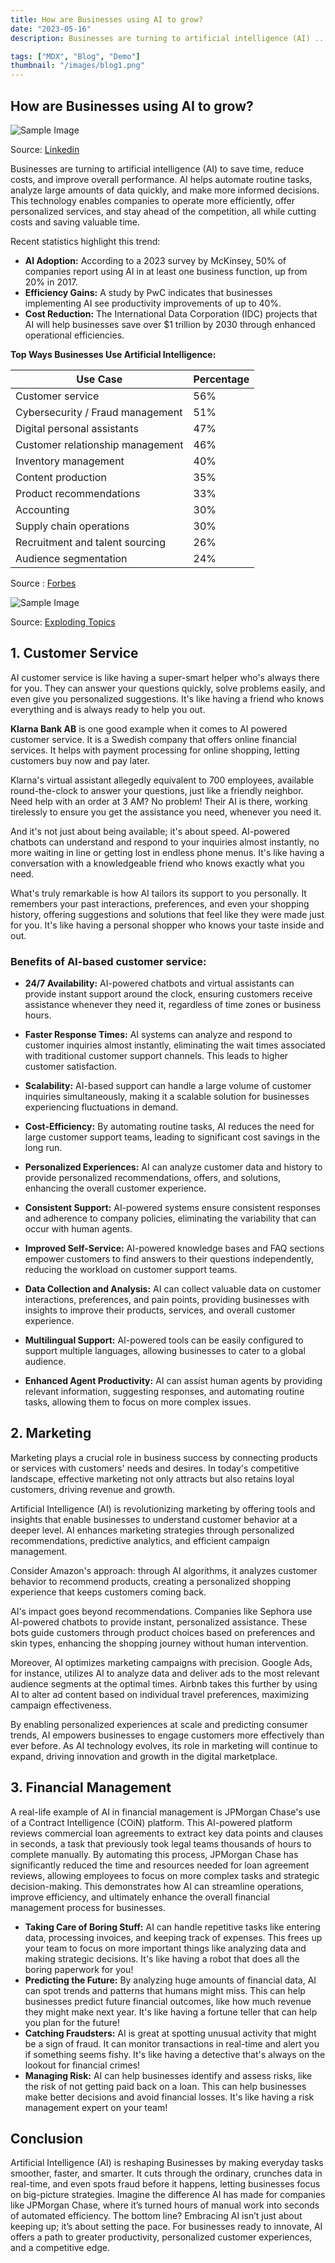 ```yaml
---
title: How are Businesses using AI to grow?
date: "2023-05-16"
description: Businesses are turning to artificial intelligence (AI) ...

tags: ["MDX", "Blog", "Demo"]
thumbnail: "/images/blog1.png"
---
```


## How are Businesses using AI to grow?

![Sample Image](/images/blog1.png)

Source:  [Linkedin](https://www.linkedin.com/pulse/ai-business-benefits-challenges-more-neil-sahota-萨冠军-)

Businesses are turning to artificial intelligence (AI) to save time, reduce costs, and improve overall performance. AI helps automate routine tasks, analyze large amounts of data quickly, and make more informed decisions. This technology enables companies to operate more efficiently, offer personalized services, and stay ahead of the competition, all while cutting costs and saving valuable time.

Recent statistics highlight this trend:

- **AI Adoption:** According to a 2023 survey by McKinsey, 50% of companies report using AI in at least one business function, up from 20% in 2017.
- **Efficiency Gains:** A study by PwC indicates that businesses implementing AI see productivity improvements of up to 40%.
- **Cost Reduction:** The International Data Corporation (IDC) projects that AI will help businesses save over $1 trillion by 2030 through enhanced operational efficiencies.
  
      


**Top Ways Businesses Use Artificial Intelligence:**

<div style={{ marginLeft: "60px" }}>
  <table>
    <thead>
      <tr>
        <th style={{ textAlign: "left" }}>Use Case</th>
      <th style={{ textAlign: "left" }}>Percentage</th>
      </tr>
    </thead>
    <tbody>
      <tr>
        <td>Customer service</td>
        <td>56%</td>
      </tr>
      <tr>
        <td>Cybersecurity / Fraud management</td>
        <td>51%</td>
      </tr>
      <tr>
        <td>Digital personal assistants</td>
        <td>47%</td>
      </tr>
      <tr>
        <td>Customer relationship management</td>
        <td>46%</td>
      </tr>
      <tr>
        <td>Inventory management</td>
        <td>40%</td>
      </tr>
      <tr>
        <td>Content production</td>
        <td>35%</td>
      </tr>
      <tr>
        <td>Product recommendations</td>
        <td>33%</td>
      </tr>
      <tr>
        <td>Accounting</td>
        <td>30%</td>
      </tr>
      <tr>
        <td>Supply chain operations</td>
        <td>30%</td>
      </tr>
      <tr>
        <td>Recruitment and talent sourcing</td>
        <td>26%</td>
      </tr>
      <tr>
        <td>Audience segmentation</td>
        <td>24%</td>
      </tr>
    </tbody>
  </table>
</div>



Source : [Forbes](https://www.forbes.com/advisor/business/software/ai-in-business/#how_businesses_are_using_artificial_intelligence_section)

![Sample Image](/images/blog2.png)

Source: [Exploding Topics](https://explodingtopics.com/blog/companies-using-ai)

## 1. Customer Service

AI customer service is like having a super-smart helper who's always there for you. They can answer your questions quickly, solve problems easily, and even give you personalized suggestions. It's like having a friend who knows everything and is always ready to help you out.

**Klarna Bank AB** is one good example when it comes to AI powered customer service. It is a Swedish company that offers online financial services. It helps with payment processing for online shopping, letting customers buy now and pay later.

Klarna's virtual assistant allegedly equivalent to 700 employees, available round-the-clock to answer your questions, just like a friendly neighbor. Need help with an order at 3 AM? No problem! Their AI is there, working tirelessly to ensure you get the assistance you need, whenever you need it.

And it's not just about being available; it's about speed. AI-powered chatbots can understand and respond to your inquiries almost instantly, no more waiting in line or getting lost in endless phone menus. It's like having a conversation with a knowledgeable friend who knows exactly what you need.

What's truly remarkable is how AI tailors its support to you personally. It remembers your past interactions, preferences, and even your shopping history, offering suggestions and solutions that feel like they were made just for you. It's like having a personal shopper who knows your taste inside and out.

### Benefits of AI-based customer service:

- **24/7 Availability:** AI-powered chatbots and virtual assistants can provide instant support around the clock, ensuring customers receive assistance whenever they need it, regardless of time zones or business hours.
- **Faster Response Times:** AI systems can analyze and respond to customer inquiries almost instantly, eliminating the wait times associated with traditional customer support channels. This leads to higher customer satisfaction.  

- **Scalability:** AI-based support can handle a large volume of customer inquiries simultaneously, making it a scalable solution for businesses experiencing fluctuations in demand.  

- **Cost-Efficiency:** By automating routine tasks, AI reduces the need for large customer support teams, leading to significant cost savings in the long run.  

- **Personalized Experiences:** AI can analyze customer data and history to provide personalized recommendations, offers, and solutions, enhancing the overall customer experience.  

- **Consistent Support:** AI-powered systems ensure consistent responses and adherence to company policies, eliminating the variability that can occur with human agents.  

- **Improved Self-Service:** AI-powered knowledge bases and FAQ sections empower customers to find answers to their questions independently, reducing the workload on customer support teams.  

- **Data Collection and Analysis:** AI can collect valuable data on customer interactions, preferences, and pain points, providing businesses with insights to improve their products, services, and overall customer experience.  

- **Multilingual Support:** AI-powered tools can be easily configured to support multiple languages, allowing businesses to cater to a global audience.  

- **Enhanced Agent Productivity:** AI can assist human agents by providing relevant information, suggesting responses, and automating routine tasks, allowing them to focus on more complex issues.  


## 2. Marketing

Marketing plays a crucial role in business success by connecting products or services with customers' needs and desires. In today's competitive landscape, effective marketing not only attracts but also retains loyal customers, driving revenue and growth.

Artificial Intelligence (AI) is revolutionizing marketing by offering tools and insights that enable businesses to understand customer behavior at a deeper level. AI enhances marketing strategies through personalized recommendations, predictive analytics, and efficient campaign management.

Consider Amazon's approach: through AI algorithms, it analyzes customer behavior to recommend products, creating a personalized shopping experience that keeps customers coming back.

AI's impact goes beyond recommendations. Companies like Sephora use AI-powered chatbots to provide instant, personalized assistance. These bots guide customers through product choices based on preferences and skin types, enhancing the shopping journey without human intervention.

Moreover, AI optimizes marketing campaigns with precision. Google Ads, for instance, utilizes AI to analyze data and deliver ads to the most relevant audience segments at the optimal times. Airbnb takes this further by using AI to alter ad content based on individual travel preferences, maximizing campaign effectiveness.

By enabling personalized experiences at scale and predicting consumer trends, AI empowers businesses to engage customers more effectively than ever before. As AI technology evolves, its role in marketing will continue to expand, driving innovation and growth in the digital marketplace.

## 3. Financial Management

A real-life example of AI in financial management is JPMorgan Chase's use of a Contract Intelligence (COiN) platform. This AI-powered platform reviews commercial loan agreements to extract key data points and clauses in seconds, a task that previously took legal teams thousands of hours to complete manually. By automating this process, JPMorgan Chase has significantly reduced the time and resources needed for loan agreement reviews, allowing employees to focus on more complex tasks and strategic decision-making. This demonstrates how AI can streamline operations, improve efficiency, and ultimately enhance the overall financial management process for businesses.

- **Taking Care of Boring Stuff:** AI can handle repetitive tasks like entering data, processing invoices, and keeping track of expenses. This frees up your team to focus on more important things like analyzing data and making strategic decisions. It's like having a robot that does all the boring paperwork for you!
- **Predicting the Future:** By analyzing huge amounts of financial data, AI can spot trends and patterns that humans might miss. This can help businesses predict future financial outcomes, like how much revenue they might make next year. It's like having a fortune teller that can help you plan for the future!
- **Catching Fraudsters:** AI is great at spotting unusual activity that might be a sign of fraud. It can monitor transactions in real-time and alert you if something seems fishy. It's like having a detective that's always on the lookout for financial crimes!
- **Managing Risk:** AI can help businesses identify and assess risks, like the risk of not getting paid back on a loan. This can help businesses make better decisions and avoid financial losses. It's like having a risk management expert on your team!

## Conclusion

Artificial Intelligence (AI) is reshaping Businesses by making everyday tasks smoother, faster, and smarter. It cuts through the ordinary, crunches data in real-time, and even spots fraud before it happens, letting businesses focus on big-picture strategies. Imagine the difference AI has made for companies like JPMorgan Chase, where it’s turned hours of manual work into seconds of automated efficiency. The bottom line? Embracing AI isn’t just about keeping up; it’s about setting the pace. For businesses ready to innovate, AI offers a path to greater productivity, personalized customer experiences, and a competitive edge.
